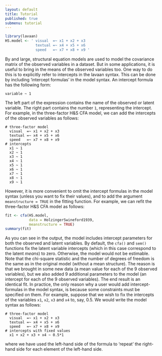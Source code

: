 ```yaml
---
layout: default
title: Tutorial
published: true
submenu: tutorial
---
```


```r
library(lavaan)
HS.model <- ' visual  =~ x1 + x2 + x3
              textual =~ x4 + x5 + x6
              speed   =~ x7 + x8 + x9 '
```

By and large, structural equation models are used to model the covariance
matrix of the observed variables in a dataset. But in some applications, it is
useful to bring in the means of the observed variables too. One way to do this
is to explicitly refer to intercepts in the lavaan syntax. This can be done by
including 'intercept formulas' in the model syntax. An intercept formula has
the following form:

    variable ~ 1

The left part of the expression contains the name of the observed or latent
variable. The right part contains the number `1`, representing the intercept.
For example, in the three-factor H&S CFA model, we can add the intercepts of
the observed variables as follows:

    # three-factor model
      visual  =~ x1 + x2 + x3
      textual =~ x4 + x5 + x6
      speed   =~ x7 + x8 + x9
    # intercepts
      x1 ~ 1
      x2 ~ 1
      x3 ~ 1
      x4 ~ 1
      x5 ~ 1
      x6 ~ 1
      x7 ~ 1
      x8 ~ 1
      x9 ~ 1

However, it is more convenient to omit the intercept formulas in the model
syntax (unless you want to fix their values), and to add the argument
`meanstructure = TRUE` in the fitting function. For example, we can refit the
three-factor H&S CFA model as follows:

```r
fit <- cfa(HS.model, 
           data = HolzingerSwineford1939, 
           meanstructure = TRUE)
summary(fit) 
```

As you can see in the output, the model includes intercept parameters for both
the observed and latent variables. By default, the `cfa()` and `sem()` 
functions fix the latent
variable intercepts (which in this case correspond to the latent *means*) to
zero. Otherwise, the model would not be estimable. Note that the chi-square
statistic and the number of degrees of freedom is the same as in the original
model (without a mean structure). The reason is that we brought in some new
data (a mean value for each of the 9 observed variables), but we also added 9
additional parameters to the model (an intercept for each of the 9 observed
variables). The end result is an identical fit. In practice, the only reason
why a user would add intercept-formulas in the model syntax, is because some
constraints must be specified on them. For example, suppose that we wish to fix
the intercepts of the variables `x1`, `x2`, `x3` and `x4` to, say, 0.5. We
would write the model syntax as follows:

    # three-factor model
      visual  =~ x1 + x2 + x3
      textual =~ x4 + x5 + x6
      speed   =~ x7 + x8 + x9
    # intercepts with fixed values
      x1 + x2 + x3 + x4 ~ 0.5*1

where we have used the left-hand side of the formula to 'repeat' the
right-hand side for each element of the left-hand side.


